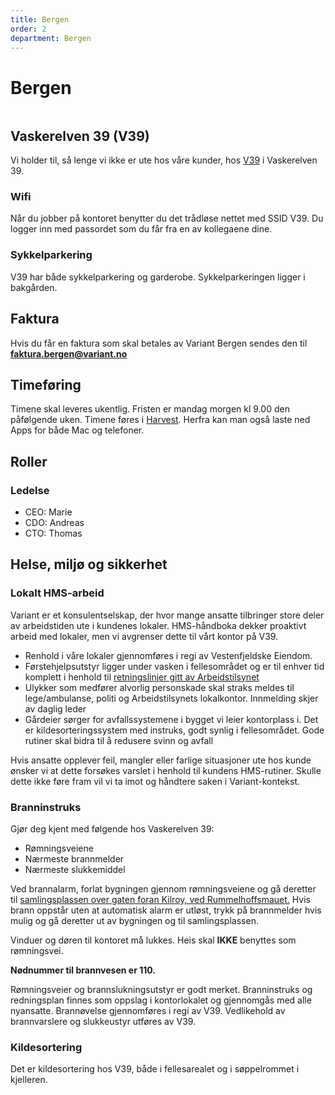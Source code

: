 ```yaml
---
title: Bergen
order: 2
department: Bergen
---
```



# Bergen

<img
  src="../assets/illustrations/office-bergen.png"
  role="none"
  alt=""
  className="illustration illustration--right"
/>

## Vaskerelven 39 (V39)

Vi holder til, så lenge vi ikke er ute hos våre kunder, hos
[V39](https://g.page/Vaskerelven-39-5323?share) i Vaskerelven 39.

<IllustrationHeading figureName="wifiHigh">

### Wifi

</IllustrationHeading>

Når du jobber på kontoret benytter du det trådløse nettet med SSID V39.
Du logger inn med passordet som du får fra en av kollegaene dine.

<IllustrationHeading figureName="bike">

### Sykkelparkering

</IllustrationHeading>

V39 har både sykkelparkering og garderobe. Sykkelparkeringen ligger i
bakgården.

## Faktura

Hvis du får en faktura som skal betales av Variant Bergen sendes den til
**faktura.bergen@variant.no**

## Timeføring

Timene skal leveres ukentlig. Fristen er mandag morgen kl 9.00 den påfølgende
uken. Timene føres i [Harvest](https://variantbergenas.harvestapp.com). Herfra
kan man også laste ned Apps for både Mac og telefoner.

## Roller

<IllustrationHeading  figureName="group">

### Ledelse

</IllustrationHeading>

- CEO: Marie
- CDO: Andreas
- CTO: Thomas

## Helse, miljø og sikkerhet

### Lokalt HMS-arbeid

Variant er et konsulentselskap, der hvor mange ansatte tilbringer store deler av
arbeidstiden ute i kundenes lokaler. HMS-håndboka dekker proaktivt arbeid med
lokaler, men vi avgrenser dette til vårt kontor på V39.

- Renhold i våre lokaler gjennomføres i regi av Vestenfjeldske Eiendom.
- Førstehjelpsutstyr ligger under vasken i fellesområdet og er til enhver tid
  komplett i henhold til
  [retningslinjer gitt av Arbeidstilsynet](https://www.arbeidstilsynet.no/tema/personlig-verneutstyr/forstehjelpsutstyr/)
- Ulykker som medfører alvorlig personskade skal straks meldes til
  lege/ambulanse, politi og Arbeidstilsynets lokalkontor. Innmelding skjer av
  daglig leder
- Gårdeier sørger for avfallssystemene i bygget vi leier kontorplass i. Det er
  kildesorteringssystem med instruks, godt synlig i fellesområdet. Gode rutiner
  skal bidra til å redusere svinn og avfall

Hvis ansatte opplever feil, mangler eller farlige situasjoner ute hos kunde
ønsker vi at dette forsøkes varslet i henhold til kundens HMS-rutiner. Skulle
dette ikke føre fram vil vi ta imot og håndtere saken i Variant-kontekst.

<IllustrationHeading figureName="fire">

### Branninstruks

</IllustrationHeading>

Gjør deg kjent med følgende hos Vaskerelven 39:

- Rømningsveiene
- Nærmeste brannmelder
- Nærmeste slukkemiddel

Ved brannalarm, forlat bygningen gjennom rømningsveiene og gå deretter til
[samlingsplassen over gaten foran Kilroy, ved Rummelhoffsmauet.](https://goo.gl/maps/SQCiQ6LS4m77o22X9)
Hvis brann oppstår uten at automatisk alarm er utløst, trykk på brannmelder hvis
mulig og gå deretter ut av bygningen og til samlingsplassen.

Vinduer og døren til kontoret må lukkes. Heis skal **IKKE** benyttes som
rømningsvei.

**Nødnummer til brannvesen er 110.**

Rømningsveier og brannslukningsutstyr er godt merket. Branninstruks og
redningsplan finnes som oppslag i kontorlokalet og gjennomgås med alle
nyansatte. Brannøvelse gjennomføres i regi av V39. Vedlikehold av
brannvarslere og slukkeustyr utføres av V39.

<IllustrationHeading  figureName="recycle">

### Kildesortering

</IllustrationHeading>

Det er kildesortering hos V39, både i fellesarealet og i søppelrommet i
kjelleren.
